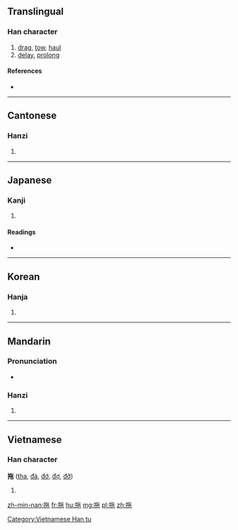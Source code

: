 {{also|拕}}
==Translingual==

===Han character===
{{Han char|rn=64|rad=手|as=05|sn=8|four=5801<sub>2</sub>|canj=手人心木 (QOPD)|ids=⿰[[扌]][[㐌]]}}

# [[drag]], [[tow]], [[haul]]
# [[delay]], [[prolong]]

====References====
* {{Han ref|kx=0426.030|dkj=11961|dj=0774.050|hdz=31853.080|uh=62D6|ud=25302|bh=A9EC|bd=43500}}

----

==Cantonese==

===Hanzi===
{{yue-hanzi|jyut=|y=to1}}

# {{defn|lang=yue|sort=手05}}

----

==Japanese==

===Kanji===
{{ja-kanji|grade=|rs=手05}}

# {{defn|lang=ja|sort=手05}}

====Readings====
* {{ja-readings|on=[[た]] (ta), [[だ]] (da), [[い]] (i)|kun=[[ひく]] (hiku)}}

----

==Korean==

===Hanja===
{{ko-hanja|hangeul=타|eumhun=|rv=ta|mr=t'a|y=tha}}

# {{defn|lang=ko|sort=手05}}

----

==Mandarin==

===Pronunciation===
* {{audio|Zh-tuo.ogg|Audio|lang=cmn}}

===Hanzi===
{{cmn-hanzi|pin=[[tuō]] ([[tuo1]])|wg=t'o<sup>1</sup>}}

# {{defn|lang=cmn|sort=手05}}

----

==Vietnamese==

===Han character===
'''拖''' ([[tha]], [[đà]], [[đớ]], [[đợ]], [[đỡ]])

# {{defn|lang=vi}}

[[Category:Vietnamese Han tu]]

[[zh-min-nan:拖]]
[[fr:拖]]
[[hu:拖]]
[[mg:拖]]
[[pl:拖]]
[[zh:拖]]